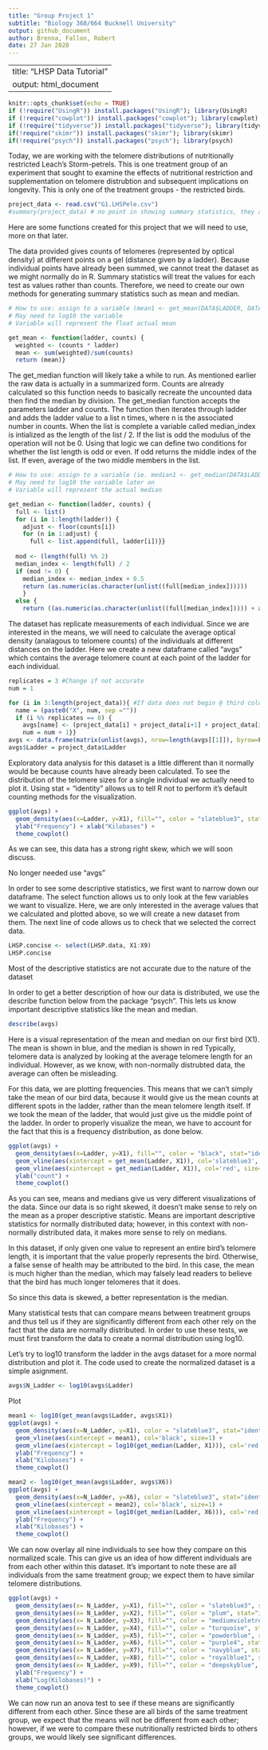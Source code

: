 ```yaml
---
title: "Group Project 1"
subtitle: "Biology 368/664 Bucknell University"
output: github_document
author: Brenna, Fallon, Robert
date: 27 Jan 2020
---
```


---
title: "LHSP Data Tutorial"
output: html_document
---

```r
knitr::opts_chunk$set(echo = TRUE)
if (!require("UsingR")) install.packages("UsingR"); library(UsingR)
if (!require("cowplot")) install.packages("cowplot"); library(cowplot)
if (!require("tidyverse")) install.packages("tidyverse"); library(tidyverse)
if(!require("skimr")) install.packages("skimr"); library(skimr)
if(!require("psych")) install.packages("psych"); library(psych)
```

Today, we are working with the telomere distributions of nutritionally restricted Leach's Storm-petrels. This is one treatment group of an
experiment that sought to examine the effects of nutritional restriction and supplementation on telomere distrubtion and subsequent
implications on longevity. This is only one of the treatment groups - the restricted birds.

```r
project_data <- read.csv("G1.LHSPele.csv")
#summary(project_data) # no point in showing summary statistics, they are incorrectly calculated
```

Here are some functions created for this project that we will need to use, more on that later.

The data provided gives counts of telomeres (represented by optical density) at different points on a gel (distance given by a ladder). 
Because individual points have already been summed, we cannot treat the dataset as we might normally do in R. Summary statistics will
treat the values for each test as values rather than counts. Therefore, we need to create our own methods for generating summary
statistics such as mean and median.
```r
# How to use: assign to a variable (mean1 <- get_mean(DATA$LADDER, DATA$COLUMN)
# May need to log10 the variable
# Variable will represent the float actual mean

get_mean <- function(ladder, counts) {
  weighted <- (counts * ladder)
  mean <- sum(weighted)/sum(counts)
  return (mean)}
```

The get_median function will likely take a while to run. As mentioned earlier the raw data is actually in a summarized form. Counts are 
already calculated so this function needs to basically recreate the uncounted data then find the median by division. The get_median
function accepts the parameters ladder and counts. The function then iterates through ladder and adds the ladder value to a list n times,
where n is the associated number in counts. When the list is complete a variable called median_index is intialized as the length of the
list / 2. If the list is odd the modulus of the operation will not be 0. Using that logic we can define two conditions for whether the
list length is odd or even. If odd returns the middle index of the list. If even, average of the two middle members in the list.
```r
# How to use: assign to a variable (ie. median1 <- get_median(DATA$LADDER, DATA$COLUMN) )
# May need to log10 the variable later on
# Variable will represent the actual median

get_median <- function(ladder, counts) {
  full <- list()
  for (i in 1:length(ladder)) {
    adjust <- floor(counts[i])
    for (n in 1:adjust) {
      full <- list.append(full, ladder[i])}}
  
  mod <- (length(full) %% 2)
  median_index <- length(full) / 2
  if (mod != 0) {
    median_index <- median_index + 0.5
    return (as.numeric(as.character(unlist((full[median_index])))))
    }
  else {
    return ((as.numeric(as.character(unlist((full[median_index])))) + as.numeric(as.character(unlist((full[median_index + 1])))))/2)}} 
```


The dataset has replicate measurements of each individual. Since we are interested in the means, we will need to calculate the average
optical density (analagous to telomere counts) of the individuals at different distances on the ladder. Here we create a new dataframe
called "avgs" which contains the average telomere count at each point of the ladder for each individual.
```r
replicates = 3 #Change if not accurate
num = 1

for (i in 3:length(project_data)){ #If data does not begin @ third column change accordingly
  name = (paste0("X", num, sep =""))
  if (i %% replicates == 0) {
    avgs[name] <- (project_data[i] + project_data[i+1] + project_data[i+2]) / replicates #If more/less than 3 replicates change to match
    num = num + 1}}
avgs <- data.frame(matrix(unlist(avgs), nrow=length(avgs[[1]]), byrow=F)) #Convert data from list to dataframe
avgs$Ladder = project_data$Ladder
```


Exploratory data analysis for this dataset is a little different than it normally would be because counts have already been calculated. To
see the distribution of the telomere sizes for a single individual we actually need to plot it. Using stat = "identity" allows us to tell
R not to perform it's default counting methods for the visualization.

```r
ggplot(avgs) +
  geom_density(aes(x=Ladder, y=X1), fill="", color = "slateblue3", stat="identity", alpha=.3) +
  ylab("Frequency") + xlab("Kilobases") +
  theme_cowplot()
```

As we can see, this data has a strong right skew, which we will soon discuss.


####################### No longer needed use "avgs" ####################### 
In order to see some descriptive statistics, we first want to narrow down our dataframe. The select function allows us to only look at the few variables we want to visualize. Here, we are only interested in the average values that we calculated and plotted above, so we will create a new dataset from them. The next line of code allows us to check that we selected the correct data.

```r
LHSP.concise <- select(LHSP.data, X1:X9)
LHSP.concise
```

####################### Most of the descriptive statistics are not accurate due to the nature of the dataset ####################### 
In order to get a better description of how our data is distributed, we use the describe function below from the package "psych". This lets us know important descriptive statistics like the mean and median. 

```r
describe(avgs)
```


Here is a visual representation of the mean and median on our first bird (X1). The mean is shown in blue, and the median is shown in red
Typically, telomere data is analyzed by looking at the average telomere length for an individual. However, as we know, with non-normally
distrubted data, the average can often be misleading. 

For this data, we are plotting frequencies. This means that we can't simply take the mean of our bird data, because it would give us the 
mean counts at different spots in the ladder, rather than the mean telomere length itself. If we took the mean of the ladder, that would
just give us the middle point of the ladder. In order to properly visualize the mean, we have to account for the fact that this is a
frequency distribution, as done below. 

```r
ggplot(avgs) +
  geom_density(aes(x=Ladder, y=X1), fill="", color = "black", stat="identity", alpha=.3) +
  geom_vline(aes(xintercept = get_mean(Ladder, X1)), col='slateblue3', size=1) + 
  geom_vline(aes(xintercept = get_median(Ladder, X1)), col='red', size=1) +
  ylab("count") +
  theme_cowplot()
```
As you can see, means and medians give us very different visualizations of the data. Since our data is so right skewed, it doesn't make
sense to rely on the mean as a proper descriptive statistic. Means are important descriptive statistics for normally distributed data; 
however, in this context with non-normally distributed data, it makes more sense to rely on medians. 

In this dataset, if only given one value to represent an entire bird's telomere length, it is important that the value properly represents
the bird. Otherwise, a false sense of health may be attributed to the bird. In this case, the mean is much higher than the median, which 
may falsely lead readers to believe that the bird has much longer telomeres that it does.  

So since this data is skewed, a better representation is the median. 

Many statistical tests that can compare means between treatment groups and thus tell us if they are significantly different from each
other rely on the fact that the data are normally distributed. In order to use these tests, we must first transform the data to create a 
normal distribution using log10.

Let's try to log10 transform the ladder in the avgs dataset for a more normal distribution and plot it. The code used to create the
normalized dataset is a simple asignment.


```r
avgs$N_Ladder <- log10(avgs$Ladder)
```

Plot
```r
mean1 <- log10(get_mean(avgs$Ladder, avgs$X1))
ggplot(avgs) +
  geom_density(aes(x=N_Ladder, y=X1), color = "slateblue3", stat="identity", alpha=.3) +
  geom_vline(aes(xintercept = mean1), col='black', size=1) +
  geom_vline(aes(xintercept = log10(get_median(Ladder, X1))), col='red', size=1) +
  ylab("Frequency") + 
  xlab("Kilobases") + 
  theme_cowplot()

mean2 <- log10(get_mean(avgs$Ladder, avgs$X6))
ggplot(avgs) +
  geom_density(aes(x=N_Ladder, y=X6), color = "slateblue3", stat="identity", alpha=.3) +
  geom_vline(aes(xintercept = mean2), col='black', size=1) +
  geom_vline(aes(xintercept = log10(get_median(Ladder, X6))), col='red', size=1) +
  ylab("Frequency") + 
  xlab("Kilobases") + 
  theme_cowplot()
```

We can now overlay all nine individuals to see how they compare on this normalized scale. This can give us an idea of how different
individuals are from each other within this dataset. It's important to note these are all individuals from the same treatment group; we
expect them to have similar telomere distributions.

```r
ggplot(avgs) + 
  geom_density(aes(x= N_Ladder, y=X1), fill="", color = "slateblue3", stat="identity", alpha=.3) +
  geom_density(aes(x= N_Ladder, y=X2), fill="", color = "plum", stat="identity", alpha=.3) +
  geom_density(aes(x= N_Ladder, y=X3), fill="", color = "mediumvioletred", stat="identity", alpha=.3) +
  geom_density(aes(x= N_Ladder, y=X4), fill="", color = "turquoise", stat="identity", alpha=.3) +
  geom_density(aes(x= N_Ladder, y=X5), fill="", color = "powderblue", stat="identity", alpha=.3) +
  geom_density(aes(x= N_Ladder, y=X6), fill="", color = "purple4", stat="identity", alpha=.3) +
  geom_density(aes(x= N_Ladder, y=X7), fill="", color = "navyblue", stat="identity", alpha=.3) +
  geom_density(aes(x= N_Ladder, y=X8), fill="", color = "royalblue1", stat="identity", alpha=.3) +
  geom_density(aes(x= N_Ladder, y=X9), fill="", color = "deepskyblue", stat="identity", alpha=.3) +
  ylab("Frequency") + 
  xlab("Log(Kilobases)") + 
  theme_cowplot() 
```

We can now run an anova test to see if these means are significantly different from each other. Since these are all birds of the same
treatment group, we expect that the means will not be different from each other; however, if we were to compare these nutritionally
restricted birds to others groups, we would likely see significant differences.